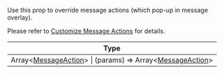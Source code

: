 Use this prop to override message actions (which pop-up in message overlay).

Please refer to [Customize Message Actions](../guides/customize-message-actions) for details.

| Type |
| - |
| Array<[MessageAction](../object-types/message-action)> \| (params) => Array<[MessageAction](../object-types/message-action)> |

